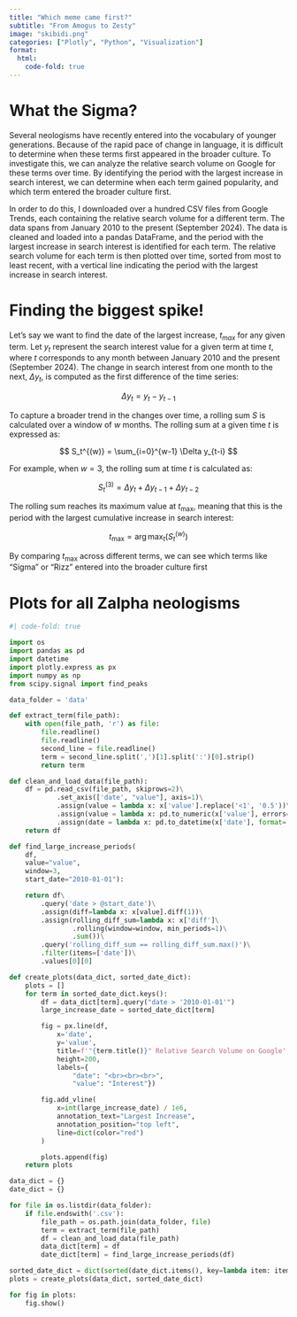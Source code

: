 ```yaml
---
title: "Which meme came first?"
subtitle: "From Amogus to Zesty"
image: "skibidi.png"
categories: ["Plotly", "Python", "Visualization"]
format:
  html:
    code-fold: true
---
```


# What the Sigma?

Several neologisms have recently entered into the vocabulary of younger generations. Because of the rapid pace of change in language, it is difficult to determine when these terms first appeared in the broader culture. To investigate this, we can analyze the relative search volume on Google for these terms over time. By identifying the period with the largest increase in search interest, we can determine when each term gained popularity, and which term entered the broader culture first. 

In order to do this, I downloaded over a hundred CSV files from Google Trends, each containing the relative search volume for a different term. The data spans from January 2010 to the present (September 2024). The data is cleaned and loaded into a pandas DataFrame, and the period with the largest increase in search interest is identified for each term. The relative search volume for each term is then plotted over time, sorted from most to least recent, with a vertical line indicating the period with the largest increase in search interest.

# Finding the biggest spike!

Let's say we want to find the date of the largest increase, $t_{max}$ for any given term. Let $y_t$ represent the search interest value for a given term at time $t$, where $t$ corresponds to any month between January 2010 and the present (September 2024). The change in search interest from one month to the next, $\Delta y_t$, is computed as the first difference of the time series:

$$
\Delta y_t = y_t - y_{t-1}
$$

To capture a broader trend in the changes over time, a rolling sum $S$ is calculated over a window of $w$ months. The rolling sum at a given time $t$ is expressed as:

$$
S_t^{(w)} = \sum_{i=0}^{w-1} \Delta y_{t-i}
$$

For example, when $w = 3$, the rolling sum at time $t$ is calculated as:

$$
S_t^{(3)} = \Delta y_t + \Delta y_{t-1} + \Delta y_{t-2}
$$

The rolling sum reaches its maximum value at $t_{\text{max}}$, meaning that this is the period with the largest cumulative increase in search interest:

$$
t_{\text{max}} = \arg\max_t \left( S_t^{(w)} \right)
$$

By comparing $t_{\text{max}}$ across different terms, we can see which terms like "Sigma" or "Rizz" entered into the broader culture first

# Plots for all Zalpha neologisms 

```python
#| code-fold: true

import os
import pandas as pd
import datetime
import plotly.express as px
import numpy as np
from scipy.signal import find_peaks

data_folder = 'data'

def extract_term(file_path):
    with open(file_path, 'r') as file:
        file.readline()
        file.readline()
        second_line = file.readline()
        term = second_line.split(',')[1].split(':')[0].strip()
        return term

def clean_and_load_data(file_path):
    df = pd.read_csv(file_path, skiprows=2)\
            .set_axis(['date', "value"], axis=1)\
            .assign(value = lambda x: x['value'].replace('<1', '0.5'))\
            .assign(value = lambda x: pd.to_numeric(x['value'], errors='coerce'))\
            .assign(date = lambda x: pd.to_datetime(x['date'], format='%Y-%m'))
    return df

def find_large_increase_periods(
    df, 
    value="value", 
    window=3, 
    start_date="2010-01-01"):

    return df\
        .query('date > @start_date')\
        .assign(diff=lambda x: x[value].diff(1))\
        .assign(rolling_diff_sum=lambda x: x['diff']\
                .rolling(window=window, min_periods=1)\
                .sum())\
        .query('rolling_diff_sum == rolling_diff_sum.max()')\
        .filter(items=['date'])\
        .values[0][0]

def create_plots(data_dict, sorted_date_dict):
    plots = []
    for term in sorted_date_dict.keys():
        df = data_dict[term].query("date > '2010-01-01'")
        large_increase_date = sorted_date_dict[term]

        fig = px.line(df, 
            x='date', 
            y='value', 
            title=f'"{term.title()}" Relative Search Volume on Google',
            height=200,
            labels={
                "date": "<br><br><br>",
                "value": "Interest"})

        fig.add_vline(
            x=int(large_increase_date) / 1e6,
            annotation_text="Largest Increase",
            annotation_position="top left",
            line=dict(color="red") 
        )

        plots.append(fig)
    return plots

data_dict = {}
date_dict = {}

for file in os.listdir(data_folder):
    if file.endswith('.csv'):
        file_path = os.path.join(data_folder, file)
        term = extract_term(file_path)
        df = clean_and_load_data(file_path) 
        data_dict[term] = df  
        date_dict[term] = find_large_increase_periods(df)

sorted_date_dict = dict(sorted(date_dict.items(), key=lambda item: item[1], reverse=True))
plots = create_plots(data_dict, sorted_date_dict)

for fig in plots:
    fig.show()

```